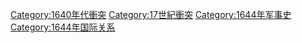 [[Category:1640年代衝突|Category:1640年代衝突]]
[[Category:17世紀衝突|Category:17世紀衝突]]
[[Category:1644年军事史|Category:1644年军事史]]
[[Category:1644年国际关系|Category:1644年国际关系]]